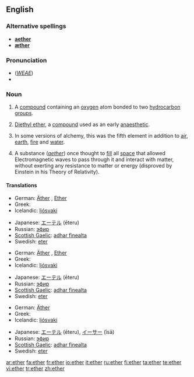 {{see|Ether}}
==English==
{{wikipedia}}

===Alternative spellings===
* '''[[aether]]''' {{italbrac|former British spelling}}
* '''[[æther]]''' {{italbrac|former British spelling}}

===Pronunciation===
* (''[[WEAE]]'') {{IPA|/ˈiː.θɚ/}}
* {{audio|en-us-ether.ogg|Audio (US)}}
:{{rhymes|iːθə(r)}}

===Noun===
{{en-noun|-}}

# {{organic compound}} A [[compound]] containing an [[oxygen]] atom bonded to two [[hydrocarbon]] [[group]]s.
# {{organic compound}} [[diethyl ether|Diethyl ether]], a [[compound]] used as an early [[anaesthetic]].
# {{alchemy}} In some versions of alchemy, this was the fifth element in addition to [[air]], [[earth]], [[fire]] and [[water]].
# A substance (''[[aether]]'') once thought to [[fill]] all [[space]] that allowed Electromagnetic waves to pass through it and interact with matter, without exerting any resistance to matter or energy (disproved by Einstein in his Theory of Relativity).

{{seeCites}}

====Translations====
{{trans-top|chemical compound}}
* German: [[Äther]] {{m}}, [[Ether]] {{m}}
* Greek: {{t|el|αιθέρας|m|tr=aithéras}}
* Icelandic: [[ljósvaki]] {{m}}
{{trans-mid}}
* Japanese: [[エーテル]] (ēteru)
* Russian: [[эфир]] {{m}}
* [[Scottish Gaelic]]: [[adhar fìnealta]] {{m}}
* Swedish: [[eter]] {{c}}
{{trans-bottom}}

{{trans-top|fifth element of alchemy}}
* German: [[Äther]] {{m}}, [[Ether]] {{m}}
* Greek: {{t|el|αιθέρας|m|tr=aithéras}}
* Icelandic: [[ljósvaki]] {{m}}
{{trans-mid}}
* Japanese: [[エーテル]] (ēteru)
* Russian: [[эфир]] {{m}}
* [[Scottish Gaelic]]: [[adhar fìnealta]] {{m}}
* Swedish: [[eter]] {{c}}
{{trans-bottom}}

{{trans-top|space filling substance}}
* German: [[Äther]] {{m}}
* Greek: {{t|el|αιθέρας|m|tr=aithéras}}
* Icelandic: [[ljósvaki]] {{m}}
{{trans-mid}}
* Japanese: [[エーテル]] (ēteru), [[イーサー]] (īsā)
* Russian: [[эфир]] {{m}}
* [[Scottish Gaelic]]: [[adhar fìnealta]] {{m}}
* Swedish: [[eter]] {{c}}
{{trans-bottom}}

[[ar:ether]]
[[fa:ether]]
[[fr:ether]]
[[io:ether]]
[[it:ether]]
[[ru:ether]]
[[fi:ether]]
[[ta:ether]]
[[te:ether]]
[[vi:ether]]
[[tr:ether]]
[[zh:ether]]